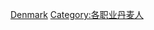 {{Commonscat|Scientists from Denmark}}

[[Category:各國科學家|Denmark]]
[[Category:各职业丹麦人|Category:各职业丹麦人]]
